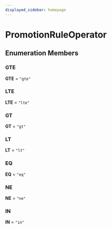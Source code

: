 ```yaml
---
displayed_sidebar: homepage
---
```



# PromotionRuleOperator

## Enumeration Members

### GTE

 **GTE** = `"gte"`

### LTE

 **LTE** = `"lte"`

### GT

 **GT** = `"gt"`

### LT

 **LT** = `"lt"`

### EQ

 **EQ** = `"eq"`

### NE

 **NE** = `"ne"`

### IN

 **IN** = `"in"`
